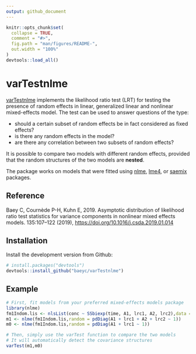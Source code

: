 ```yaml
---
output: github_document
---
```


<!-- README.md is generated from README.Rmd. Please edit that file -->

```r
knitr::opts_chunk$set(
  collapse = TRUE,
  comment = "#>",
  fig.path = "man/figures/README-",
  out.width = "100%"
)
devtools::load_all()
```
# varTestnlme

[varTestnlme](https://baeyc.github.io/varTestnlme/index.html) implements the likelihood ratio test (LRT) for testing the presence of random effects in linear, generalized linear and nonlinear mixed-effects model. The test can be used to answer questions of the type:

  * should a certain subset of random effects be in fact considered as fixed effects?
  * is there any random effects in the model?
  * are there any correlation between two subsets of random effects?
  
It is possible to compare two models with different random effects, provided that the random structures of the two models are **nested**.

The package works on models that were fitted using [nlme](https://CRAN.R-project.org/package=nlme),
[lme4](https://CRAN.R-project.org/package=lme4), or
[saemix](https://CRAN.R-project.org/package=saemix) packages.

## Reference
Baey C, Cournède P-H, Kuhn E, 2019. Asymptotic distribution of likelihood ratio test statistics for variance components in nonlinear mixed effects models. \emph{Computational Statistics and Data Analysis} 135:107--122 (2019), [https://doi.org/10.1016/j.csda.2019.01.014](https://doi.org/10.1016/j.csda.2019.01.014)

## Installation

Install the development version from Github:

```r
# install.packages("devtools")
devtools::install_github("baeyc/varTestnlme")
```


## Example

```r
# First, fit models from your preferred mixed-effects models package
library(nlme)
fm1Indom.lis <- nlsList(conc ~ SSbiexp(time, A1, lrc1, A2, lrc2),data = Indometh)
m1 <- nlme(fm1Indom.lis,random = pdDiag(A1 + lrc1 + A2 + lrc2 ~ 1))
m0 <- nlme(fm1Indom.lis,random = pdDiag(A1 + lrc1 ~ 1))

# Then, simply use the varTest function to compare the two models
# It will automatically detect the covariance structures
varTest(m1,m0)
```


